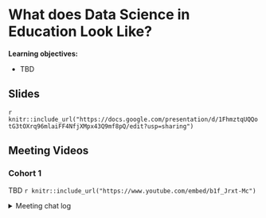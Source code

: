 # What does Data Science in Education Look Like?

**Learning objectives:**

- TBD

## Slides

`r knitr::include_url("https://docs.google.com/presentation/d/1FhmztqUQQotG3tOXrq96mlaiFF4NfjXMpx43Q9mf8pQ/edit?usp=sharing")`

## Meeting Videos

### Cohort 1

TBD
`r knitr::include_url("https://www.youtube.com/embed/b1f_Jrxt-Mc")`

<details>
  <summary> Meeting chat log </summary>
  
```
00:12:11	Rob Lucas:	PollEv.com/roblucas198
00:14:20	Daniel Jin:	sorry have to step away for a moment!
00:21:24	Marina:	I don't currently work in education so I'm going to skip this question (:
00:32:17	Mark LaVenia:	data curation is a big part of my role
00:32:41	Ronak Patel:	I have to hop off for a work call but will make sure to carve out an hour here on out. Thanks all!
00:32:47	Alyssa Ibarra:	what is data curation? Sorry not familiar with the term
00:34:00	Mark LaVenia:	@Alyssa - Finding data that teams need to answer a question, etc.
00:34:16	Alyssa Ibarra:	Ah yes, thanks!
00:39:58	Mark LaVenia:	data interrogation
00:42:15	Mark LaVenia:	need to, but don't
00:42:20	Ryan Woodbury:	same
00:42:27	Marina:	^^^
00:56:18	Marina:	I know this is an R-focused thing, but for basic/quick spatial analysis, I've really enjoyed using QGIS, which is more point and click
00:57:41	Mark LaVenia:	thanks @Marina. Really trying to stretch into R and Python. Thanks for the tip on QGIS; will check that out
01:02:57	Mark LaVenia:	+1
01:03:52	Mark LaVenia:	Nicely done Rob
```
</details>
